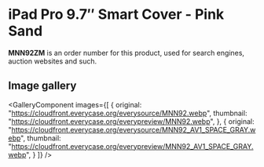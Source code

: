
# iPad Pro 9.7″ Smart Cover - Pink Sand

<Callout type='info' emoji='👉🏻'>**MNN92ZM** is an order number for this product, used for search engines, auction websites and such.</Callout>

## Image gallery

<GalleryComponent
    images={[
      {
        original: "https://cloudfront.everycase.org/everysource/MNN92.webp",
        thumbnail: "https://cloudfront.everycase.org/everypreview/MNN92.webp",
      },
      {
        original: "https://cloudfront.everycase.org/everysource/MNN92_AV1_SPACE_GRAY.webp",
        thumbnail: "https://cloudfront.everycase.org/everypreview/MNN92_AV1_SPACE_GRAY.webp",
      }
    ]}
  />
